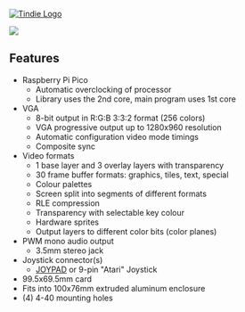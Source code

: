 <a href="https://www.tindie.com/stores/land_boards/" >
<img src="http://land-boards.com/tindie/tindie-larges-v2.png" alt="Tindie Logo">
</img></a>

<img src="http://land-boards.com/blwiki/images/5/56/PicoVGA01_P1080468-720px.jpg"></img>

== Features ==

* Raspberry Pi Pico
** Automatic overclocking of processor
** Library uses the 2nd core, main program uses 1st core
* VGA
** 8-bit output in R:G:B 3:3:2 format (256 colors)
** VGA progressive output up to 1280x960 resolution
** Automatic configuration video mode timings
** Composite sync
* Video formats
** 1 base layer and 3 overlay layers with transparency
** 30 frame buffer formats: graphics, tiles, text, special
** Colour palettes
** Screen split into segments of different formats
** RLE compression
** Transparency with selectable key colour
** Hardware sprites
** Output layers to different color bits (color planes)
* PWM mono audio output
** 3.5mm stereo jack
* Joystick connector(s)
** [http://land-boards.com/blwiki/index.php?title=JOYPAD JOYPAD] or 9-pin "Atari" Joystick
* 99.5x69.5mm card
* Fits into 100x76mm extruded aluminum enclosure
* (4) 4-40 mounting holes
